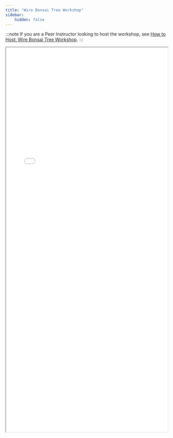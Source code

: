```yaml
---
title: "Wire Bonsai Tree Workshop"
sidebar:
    hidden: false
---
```


:::note
If you are a Peer Instructor looking to host the workshop, see [How to Host: Wire Bonsai Tree Workshop](/workshop/crafts-wire-bonsai-internal/).
:::

<iframe src="/wkshp-wire-bonsai-slides.pdf" width="100%" height="1200px" style="min-height: 450px">
  <embed src="/wkshp-wire-bonsai-slides.pdf" type="application/pdf" />
</iframe>
